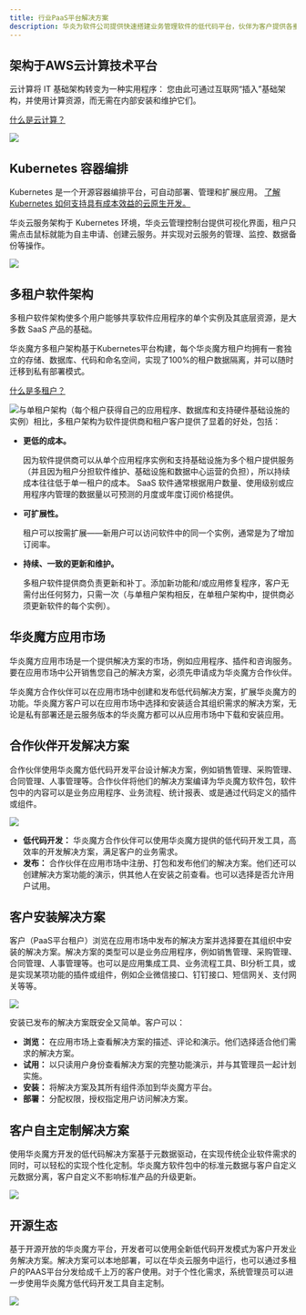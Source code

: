 ```yaml
---
title: 行业PaaS平台解决方案
description: 华炎为软件公司提供快速搭建业务管理软件的低代码平台，伙伴为客户提供各垂直领域下完善的数字化解决方案。软件公司可以基于本方案构建自己的PaaS云服务，将解决方案租用给客户使用。
---
```


## 架构于AWS云计算技术平台

云计算将 IT 基础架构转变为一种实用程序： 您由此可通过互联网“插入”基础架构，并使用计算资源，而无需在内部安装和维护它们。

[什么是云计算？](https://beta.steedos.cn/cloud/cloud-computing)

 ![](https://console.steedos.cn/api/files/images/tJvJBAvCW5ZtfF2Rf)

## Kubernetes 容器编排

Kubernetes 是一个开源容器编排平台，可自动部署、管理和扩展应用。 [了解 Kubernetes 如何支持具有成本效益的云原生开发。](https://beta.steedos.cn/cloud/kubernetes)

华炎云服务架构于 Kubernetes 环境，华炎云管理控制台提供可视化界面，租户只需点击鼠标就能为自主申请、创建云服务。并实现对云服务的管理、监控、数据备份等操作。

 ![](https://console.steedos.cn/api/files/images/Q5Pid2P8z4zzJB2pZ)

## 多租户软件架构

多租户软件架构使多个用户能够共享软件应用程序的单个实例及其底层资源，是大多数 SaaS 产品的基础。

华炎魔方多租户架构基于Kubernetes平台构建，每个华炎魔方租户均拥有一套独立的存储、数据库、代码和命名空间，实现了100%的租户数据隔离，并可以随时迁移到私有部署模式。

[什么是多租户？](https://beta.steedos.cn/cloud/multi-tenant)

 ![](https://console.steedos.cn/api/files/images/QMpBjpDWXyLkAcHuh)与单租户架构（每个租户获得自己的应用程序、数据库和支持硬件基础设施的实例）相比，多租户架构为软件提供商和租户客户提供了显着的好处，包括：

* **更低的成本。**

  因为软件提供商可以从单个应用程序实例和支持基础设施为多个租户提供服务（并且因为租户分担软件维护、基础设施和数据中心运营的负担），所以持续成本往往低于单一租户的成本。 SaaS 软件通常根据用户数量、使用级别或应用程序内管理的数据量以可预测的月度或年度订阅价格提供。
* **可扩展性。**

  租户可以按需扩展——新用户可以访问软件中的同一个实例，通常是为了增加订阅率。
* **持续、一致的更新和维护。**

  多租户软件提供商负责更新和补丁。添加新功能和/或应用修复程序，客户无需付出任何努力，只需一次（与单租户架构相反，在单租户架构中，提供商必须更新软件的每个实例）。

## 华炎魔方应用市场

华炎魔方应用市场是一个提供解决方案的市场，例如应用程序、插件和咨询服务。 要在应用市场中公开销售您自己的解决方案，必须先申请成为华炎魔方合作伙伴。

华炎魔方合作伙伴可以在应用市场中创建和发布低代码解决方案，扩展华炎魔方的功能。华炎魔方客户可以在应用市场中选择和安装适合其组织需求的解决方案，无论是私有部署还是云服务版本的华炎魔方都可以从应用市场中下载和安装应用。

## 合作伙伴开发解决方案

合作伙伴使用华炎魔方低代码开发平台设计解决方案，例如销售管理、采购管理、合同管理、人事管理等。合作伙伴将他们的解决方案编译为华炎魔方软件包，软件包中的内容可以是业务应用程序、业务流程、统计报表、或是通过代码定义的插件或组件。

 ![](https://console.steedos.cn/api/files/images/9XnwGTc4Ng98evvCY)

* **低代码开发：** 华炎魔方合作伙伴可以使用华炎魔方提供的低代码开发工具，高效率的开发解决方案，满足客户的业务需求。
* **发布：** 合作伙伴在应用市场中注册、打包和发布他们的解决方案。他们还可以创建解决方案功能的演示，供其他人在安装之前查看。也可以选择是否允许用户试用。

## 客户安装解决方案

客户（PaaS平台租户）浏览在应用市场中发布的解决方案并选择要在其组织中安装的解决方案。解决方案的类型可以是业务应用程序，例如销售管理、采购管理、合同管理、人事管理等。也可以是应用集成工具、业务流程工具、BI分析工具，或是实现某项功能的插件或组件，例如企业微信接口、钉钉接口、短信网关、支付网关等等。

 ![](https://console.steedos.cn/api/files/images/nSzbHBDG2AiFPTRBK)

安装已发布的解决方案既安全又简单。客户可以：

* **浏览：** 在应用市场上查看解决方案的描述、评论和演示。他们选择适合他们需求的解决方案。
* **试用：** 以只读用户身份查看解决方案的完整功能演示，并与其管理员一起计划实施。
* **安装：** 将解决方案及其所有组件添加到华炎魔方平台。
* **部署：** 分配权限，授权指定用户访问解决方案。

## 客户自主定制解决方案

使用华炎魔方开发的低代码解决方案基于元数据驱动，在实现传统企业软件需求的同时，可以轻松的实现个性化定制。华炎魔方软件包中的标准元数据与客户自定义元数据分离，客户自定义不影响标准产品的升级更新。

 ![](https://console.steedos.cn/api/files/images/WwPcg658ZS44Mzwxd)

## 开源生态

基于开源开放的华炎魔方平台，开发者可以使用全新低代码开发模式为客户开发业务解决方案。解决方案可以本地部署，可以在华炎云服务中运行，也可以通过多租户的PAAS平台分发给成千上万的客户使用。对于个性化需求，系统管理员可以进一步使用华炎魔方低代码开发工具自主定制。

 ![](https://console.steedos.cn/api/files/images/pMzmkcmtToKv3tY6S)